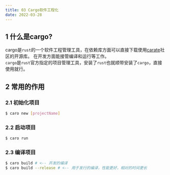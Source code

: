 ```yaml
---
title: 03 Cargo软件工程化
date: 2022-03-28
---
```


## 1 什么是cargo?
cargo是`rust`的一个软件工程管理工具，在依赖库方面可以直接下载使用[carate](https://crates.io/)社区的开源库。
在开发方面能接管编译和运行等工作。  
`cargo`是`rust`官方指定的项目管理工具，安装了`rust`也就顺带安装了`cargo`，直接使用就行。 

## 2 常用的作用

### 2.1 初始化项目
``` bash 
$ caro new [projectName]
```

### 2.2 启动项目
``` bash 
$ caro run
```

### 2.3 编译项目
``` bash 
$ caro build # <-- 开发的编译
$ caro build --release # <-- 用于发行的编译，性能更好，相对的时间更长
```


